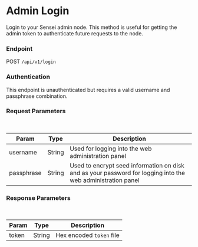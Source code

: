 # Admin Login

Login to your Sensei admin node.  This method is useful for getting the admin token to authenticate future requests to the node.

### Endpoint

POST `/api/v1/login`

### Authentication

This endpoint is unauthenticated but requires a valid username and passphrase combination.

### Request Parameters

<br/>

| Param | Type | Description |
| ----- | ---- | ----------- |
| username | String | Used for logging into the web administration panel |
| passphrase | String | Used to encrypt seed information on disk and as your password for logging into the web administration panel |

### Response Parameters

<br />

| Param | Type | Description |
| ----- | ---- | ----------- |
| token | String | Hex encoded `token` file |


